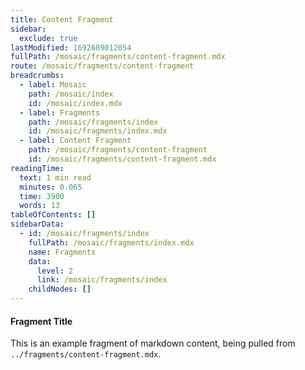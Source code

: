 ```yaml
---
title: Content Fragment
sidebar:
  exclude: true
lastModified: 1692689012054
fullPath: /mosaic/fragments/content-fragment.mdx
route: /mosaic/fragments/content-fragment
breadcrumbs:
  - label: Mosaic
    path: /mosaic/index
    id: /mosaic/index.mdx
  - label: Fragments
    path: /mosaic/fragments/index
    id: /mosaic/fragments/index.mdx
  - label: Content Fragment
    path: /mosaic/fragments/content-fragment
    id: /mosaic/fragments/content-fragment.mdx
readingTime:
  text: 1 min read
  minutes: 0.065
  time: 3900
  words: 13
tableOfContents: []
sidebarData:
  - id: /mosaic/fragments/index
    fullPath: /mosaic/fragments/index.mdx
    name: Fragments
    data:
      level: 2
      link: /mosaic/fragments/index
    childNodes: []
---
```

#### Fragment Title

This is an example fragment of markdown content, being pulled from `../fragments/content-fragment.mdx`.
